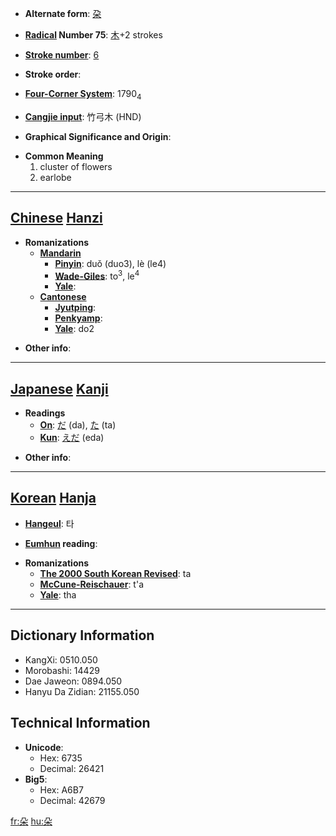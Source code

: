 * '''Alternate form''': [[朶]]

* '''[[Wiktionary:Chinese radical index| Radical]] Number 75''': [[Wiktionary:Chinese radical index 木|木]]+2 strokes

* '''[[Wiktionary:Chinese total strokes index|Stroke number]]''': [[Wiktionary:Chinese total strokes index 6|6]]

* '''Stroke order''': 

* '''[[Wiktionary:Chinese four corner index|Four-Corner System]]''': 1790<sub>4</sub>

* '''[[Wiktionary:Chinese Cangjie index|Cangjie input]]''': 竹弓木 (HND)

* '''Graphical Significance and Origin''': 

* '''Common Meaning'''
*#cluster of flowers
*# earlobe


----

== [[Chinese]] [[Hanzi]] ==

* '''Romanizations'''
** '''[[Mandarin]]'''
*** '''[[Pinyin]]''': duǒ (duo3), lè (le4)
*** '''[[Wade-Giles]]''': to<sup>3</sup>, le<sup>4</sup>
*** '''[[Yale]]''': 
** '''[[Cantonese]]'''
*** '''[[Jyutping]]''':
*** '''[[Penkyamp]]''': 
*** '''[[Yale]]''': do2

* '''Other info''': 

----

== [[Japanese]] [[Kanji]] ==

* '''Readings'''
** '''[[On]]''': [[だ]] (da), [[た]] (ta)
** '''[[Kun]]''': [[えだ]] (eda)

* '''Other info''':  

----

== [[Korean]] [[Hanja]] ==

* '''[[Hangeul]]''': 타

* '''[[Eumhun]] reading''': 

* '''Romanizations'''
** '''[[The 2000 South Korean Revised Romanization|The 2000 South Korean Revised]]''': ta
** '''[[McCune-Reischauer]]''': t'a
** '''[[Yale]]''': tha

----

== Dictionary Information ==

* KangXi: 0510.050
* Morobashi: 14429
* Dae Jaweon: 0894.050
* Hanyu Da Zidian: 21155.050

== Technical Information ==

* '''Unicode''':
** Hex: 6735
** Decimal: 26421
* '''Big5''':
** Hex: A6B7
** Decimal: 42679

[[fr:朵]]
[[hu:朵]]